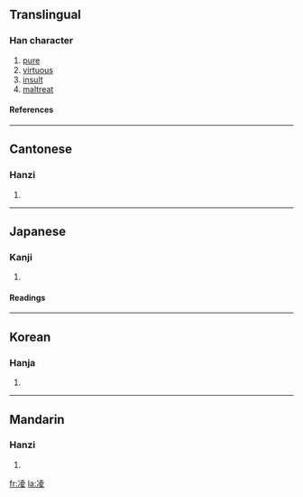{{see|凌}}

==Translingual==
===Han character===
{{Han char|rad=冫|as=08|sn=10|four=3414<sub>7</sub>|canj=戈一土金水 (IMGCE)}}
# [[pure]]
# [[virtuous]]
# [[insult]]
# [[maltreat]]
====References====
{{Han ref|kx=0132.450|dkj=01669|dj=0297.010|hdz=10298.030|uh=51CC|ud=20940|bh=ADE2|bd=44514}}
----
==Cantonese==
===Hanzi===
{{yue-hanzi|jyut=|y=ling4}}
# {{defn|Cantonese}}
----
==Japanese==
===Kanji===
{{ja-kanji|grade=|rs=冫08}}
# {{defn|Japanese}} 
====Readings====
{{ja-readings|on=[[りょう]] (ryō)|kun=[[しのぐ]] (shinogu)}}
----
==Korean==
===Hanja===
{{ko-hanja|hangeul=[[릉]]|rv=reung|mr=rŭng}}
# {{defn|Korean}}
----
==Mandarin==
===Hanzi===
{{cmn-hanzi|pin=[[líng]] (ling2)|wg=ling<sup>2</sup>}}
# {{defn|Mandarin}}

[[fr:凌]]
[[la:凌]]